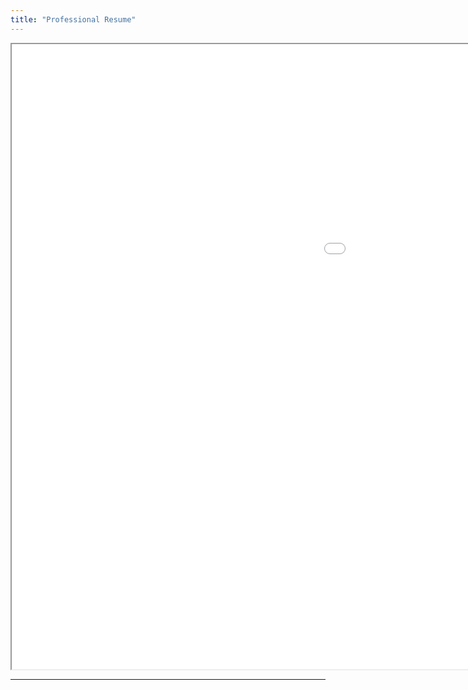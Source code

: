 ```yaml
---
title: "Professional Resume"
---
```


<iframe width="1600" height="1000" src="images/Alaa Alghwiri Academic Resume_Updated_February_25 2.pdf">

</iframe>

------------------------------------------------------------------------
